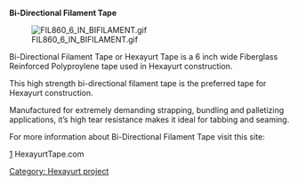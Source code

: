 '''Bi-Directional Filament Tape'''

[[File:FIL860_6_IN_BIFILAMENT.gif‎]]

Bi-Directional Filament Tape or Hexayurt Tape 
is a 6 inch wide Fiberglass Reinforced Polyproylene tape 
used in Hexayurt construction.  

This high strength bi-directional filament tape is the preferred 
tape for Hexayurt construction.  

Manufactured for extremely demanding strapping, bundling and 
palletizing applications, it’s high tear resistance makes it 
ideal for tabbing and seaming.

For more information about Bi-Directional Filament Tape visit
this site:

[http://hexayurttape.com/] HexayurtTape.com

[[Category: Hexayurt project]]